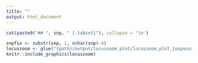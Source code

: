 ```yaml
---
title: ""
output: html_document
---
```


``` r
cat(paste0("## ", snp, " {.tabset}"), collapse = '\n')
```


```r
snpfix <- substr(snp, 1, nchar(snp)-4)
locuszoom <- glue("{path}/output/locuszoom_plot/locuszoom_plot_{exposure}_{hrc_version}_{method}_{snpfix}.png")
knitr::include_graphics(locuszoom)
```